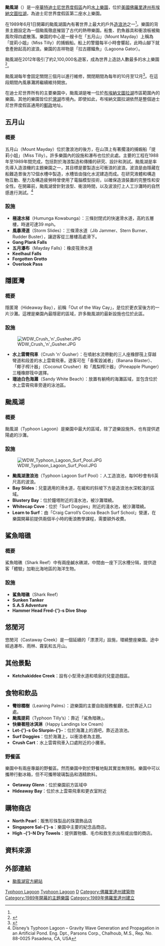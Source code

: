 {{noteTA
|G1=Disney
|G2=USState
}}

{{Infobox amusement park
| name = 迪士尼颱風湖
| native_name = Disney's Typhoon Lagoon
| image = [[Image:TyphoonLagoonWaterParkColor.png|200px]]<br>[[File:Walt_Disney_World_Typhoon_Lagoon_Entrance.JPG|250px]]
| caption = 迪士尼颱風湖的入口
| resort = [[華特迪士尼世界度假區|華特迪士尼世界度假區]]
| location = [[美國|美國]]
| location2 = [[佛羅里達州|佛羅里達州]]
| location3 = [[布埃納文圖拉湖_(佛羅里達州)|布埃納文圖拉湖]]
| coordinates  = {{Coord|28.365025|-81.527772|region:US_type:landmark|display=it}}
| theme = 被颱風摧毀的熱帶海灣
| homepage = {{URL|http://disneyworld.disney.go.com/parks/typhoon-lagoon/|官方網站}}
| owner = [[華特迪士尼公司|華特迪士尼公司]]
| operator = [[華特迪士尼樂園及度假區|華特迪士尼樂園及度假區]]
| opening_date = 1989年6月1日<ref name="D23 Disney.com">[http://d23.disney.go.com/library/000000_WDA_AL_HistoryOfTWDC.html] {{Wayback|url=http://d23.disney.go.com/library/000000_WDA_AL_HistoryOfTWDC.html |date=20110717093701 }} Disney.com A History of the Walt Disney Company</ref>
| closing_date  = 
| previous_names  = 
| season = 1月－9月
}}
{{迪士尼世界}}

'''颱風湖'''（{{lang-en|Typhoon Lagoon}}）是一座[[華特迪士尼世界度假區|華特迪士尼世界度假區]]內的[[水上樂園|水上樂園]]，位於[[美國|美國]][[佛羅里達州|佛羅里達州]][[布埃納文圖拉湖_(佛羅里達州)|布埃納文圖拉湖]]，為迪士尼世界度假區第二座水上樂園。

在1989年6月1日開幕的颱風湖園內有著世界上最大的戶外[[造浪池|造浪池]]之一<ref name="D23 Disney.com"/>。樂園的背景主題設定為一個颱風徹底摧毀了古代的熱帶樂園。船隻、釣魚器具和衝浪板被颱風吹得四處散落。樂園的中心是一艘卡在「五月山」（Mount Mayday）上稱為「提莉小姐」（Miss Tilly）的捕蝦船。船上的警鐘每半小時會響起，此時山腳下就會產掀起{{convert|50|ft|m|sing=on}}高的波浪。樂園的吉祥物是「拉古娜鱷魚」（Lagoona Gator）。

颱風湖在2012年吸引了約2,100,000名遊客，成為世界上造訪人數最多的水上樂園<ref>{{Dead link|date=September 2010|bot=H3llBot}}{{cite web |url=http://teaconnect.org/sites/default/files/misc/files/2012_theme_index_combined_1-3_online.pdf |title=存档副本 |accessdate=2014-08-07 |deadurl=yes |archiveurl=https://web.archive.org/web/20131127000255/http://teaconnect.org/sites/default/files/misc/files/2012_theme_index_combined_1-3_online.pdf |archivedate=2013-11-27 }}</ref>。

颱風湖每年會固定關閉三個月以進行維修，關閉期間為每年的10月至12月<ref>{{cite web | url=http://www.wdwmagic.com/attractions/typhoon-lagoon/news/28oct2012-typhoon-lagoon-now-closed-for-annual-refurbishment.htm | title=Typhoon Lagoon Refurbishments at WDWMagic.com | accessdate=2013-01-30 | archive-date=2013-01-07 | archive-url=https://web.archive.org/web/20130107090740/http://www.wdwmagic.com/attractions/typhoon-lagoon/news/28oct2012-typhoon-lagoon-now-closed-for-annual-refurbishment.htm | dead-url=no }}</ref>。在這段期間內風暴灘將繼續維持開放。

在迪士尼世界所有的主要樂園中，颱風湖是唯一位於[[布埃納文圖拉湖_(佛羅里達州)|布埃納文圖拉湖]]市區範圍內的樂園。其他的樂園皆位於[[湾湖_(佛罗里达州)|灣湖]]市境內。即使如此，布埃納文圖拉湖依然是整個迪士尼世界度假區通用的[[美國郵政|郵政]]地址。

== 五月山 ==
=== 概要 ===
五月山（Mount Mayday）位於激浪池的後方，在山頂上有著擱淺的捕蝦船「提莉小姐」（Miss Tilly）。許多樂園內的設施和瀑布也位於此處。主要的工程在1988年至1989年間完成，包括對於海浪製造和傳播的研究、設計和測試。颱風湖是率先導入造浪機的主題樂園之一，其目標是要製造出可衝浪的波浪。波浪是由隱藏在船難造景後方12個水槽中製造，水槽皆由強化水泥建造而成。在研究液體和構造物互動、壓力及構造疲勞時曾使用了電腦模型技術，以確保造浪裝置的完整性和安全性。在開幕前，颱風湖曾針對浪型、衝浪時間，以及波浪打上人工沙灘時的自然感進行測試。<ref>Disney’s Typhoon Lagoon –  Gravity Wave Generation and Propagation in an Artificial Pond. Eng. Dpt., Parsons Corp., Chalhoub, M.S., Rep. No. 88-0025 Pasadena, CA, USA</ref>

=== 設施 ===
*'''極速水梯'''（Humunga Kowabunga）：三條封閉式的快速滑水道，高約五層樓，時速可達39 mph。
*'''風暴滑道'''（Storm Slides）：三條滑水道（Jib Jammer、Stern Burner、Rudder Buster），讓遊客從三層樓高處滑下。
*'''Gang Plank Falls'''
*'''五月瀑布'''（Mayday Falls）：橡皮筏滑水道
*'''Keelhaul Falls'''
*'''Forgotten Grotto'''
*'''Overlook Pass'''

== 隱匿灣 ==
=== 概要 ===
隱匿灣（Hideaway Bay），前稱「Out of the Way Cay」，是位於更衣室後方的一片沙灘。這裡是樂園內最隱密的區域，許多颱風湖的最新設施也位於此區。

=== 設施 ===
[[File:WDW_Crush_'n'_Gusher.JPG|thumb]]
* '''水上雲霄飛車'''（Crush 'n' Gusher）：在噴射水流帶動的三人座橡膠筏上穿越彎道和段差的水上雲霄飛車。遊客可在「香蕉毀滅者」（Banana Blaster）、「椰子榨汁器」（Coconut Crusher）和「鳳梨榨汁器」（Pineapple Plunger）三種橡膠筏中選擇。
* '''珊迪白色海灘'''（Sandy White Beach）：放置有躺椅的海灘區域，並包含位於水上雲霄飛車旁邊的泳池區。

== 颱風湖 ==
=== 概要 ===
颱風湖（Typhoon Lagoon）是樂園中最大的區域，除了遊樂設施外，也有提供遮陽處的沙灘。

=== 設施 ===
[[File:WDW_Typhoon_Lagoon_Surf_Pool.JPG|thumb]]
*'''颱風湖激浪池'''（Typhoon Lagoon Surf Pool）：人工造浪池，每90秒會有6英尺高的波浪。
*'''Bay Slides'''：兒童適用的滑水道，在緩和的斜坡下方是造浪池水深較淺的區域。
*'''Blustery Bay'''：位於鐘塔附近的淺水池，被沙灘環繞。
*'''Whitecap Cove'''：位於「Surf Doggies」附近的淺水池，被沙灘環繞。
*'''Learn to Surf'''：由「Craig Carroll’s Cocoa Beach Surf School」營運，在樂園開幕前提供兩個半小時的衝浪教學課程，需要額外收費。

== 鯊魚暗礁 ==
=== 概要 ===
鯊魚暗礁（Shark Reef）中有兩座鹹水礁湖，中間由一座下沉水槽分隔，提供遊客「體驗」加勒比海地區的海洋生物。

===設施===
*'''鯊魚暗礁'''（Shark Reef）
*'''Sunken Tanker'''
*'''S.A.S Adventure'''
*'''Hammer Head Fred-{’}-s Dive Shop'''

== 悠閒河 ==
悠閒河（Castaway Creek）是一個延續{{convert|2100|ft|m|sing=on}}的「漂漂河」設施，環繞整座樂園。途中經過瀑布、雨林、霧氣和五月山。

== 其他景點 ==
*'''Ketchakiddee Creek'''：設有小型滑水道和噴泉的兒童遊戲區。

== 食物和飲品 ==
*'''彎棕櫚樹'''（Leaning Palms）：遊樂園的主要自助服務餐廳，位於靠近入口處。
*'''颱風提莉'''（Typhoon Tilly’s）：靠近「鯊魚暗礁」。
*'''快樂著陸冰淇淋'''（Happy Landings Ice Cream）
*'''Let-{’}-s Go Slurpin-{’}-'''：位於海灘上的酒吧，靠近造浪池。
*'''Surf Doggies'''：位於海灘上，以衝浪者為主題。
*'''Crush Cart'''：水上雲霄飛車入口處附近的小攤車。

=== 野餐區 ===
樂園中有兩座專屬的野餐區。然而樂園中對於野餐地點其實並無限制。樂園中可以攜帶行動冰箱，但不可攜帶玻璃製品和酒精飲料。
*'''Getaway Glenn'''：位於樂園前方區域中
*'''Hideaway Bay'''：位於水上雲霄飛車和更衣室附近

== 購物商店 ==
*'''North Pearl'''：販售珍珠製品的珠寶飾品店
*'''Singapore Sal-{’}-s'''：樂園中主要的紀念品商店。
*'''High -{‘}-N Dry Towels'''：提供置物櫃、毛巾和救生衣出租或出借的商店。

== 資料來源 ==
{{reflist|2}}

== 外部連結 ==
{{迪士尼主題}}
{{Commonscat|Typhoon Lagoon}}
*[https://web.archive.org/web/20050331090518/http://disneyworld.disney.go.com/wdw/parks/parkLanding?id=TLLandingPage 颱風湖官方網站]

{{華特迪士尼樂園及度假區}}

[[Category:佛羅里達州旅遊景點|Typhoon Lagoon]]
[[Category:華特迪士尼世界度假區|Typhoon Lagoon]]
[[Category:美國水上遊樂園|D]]
[[Category:佛羅里達州建築物|Category:佛羅里達州建築物]]
[[Category:1989年開幕的主題樂園|Category:1989年開幕的主題樂園]]
[[Category:1989年佛羅里達州建立|Category:1989年佛羅里達州建立]]